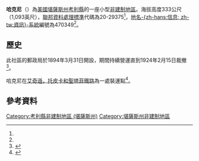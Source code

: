 {{noteTA
|1=zh-hans:县;zh-hk:縣;zh-tw:郡;
}}
{{Infobox settlement
|official_name = 哈克尼
|native_name = Hackney
|settlement_type = [[非建制地區|非建制地區]] 
|nickname = 
|motto =
|image_map = Map of Cowley Co, Ks, USA.png
|map_caption = 哈克尼在考利縣的位置
|pushpin_map=USA Kansas
|coordinates_region = US-KS
|subdivision_type = [[世界政區索引|國家]]
|subdivision_name = [[美国|美国]]
|subdivision_type1 = [[美國行政區劃|州]]
|subdivision_name1 = [[堪薩斯州|堪薩斯州]]
|subdivision_type2 = [[堪薩斯州行政區劃|縣]]
|subdivision_name2 = [[考利縣_(堪薩斯州)|考利縣]]
|unit_pref  =  
|population_as_of = 
|population_footnotes = 
|population_total = 
|population_density_km2 = 
|timezone = [[北美中部时区|CST]]
|utc_offset = -6
|timezone_DST = CDT
|utc_offset_DST = -5
|elevation_footnotes = 
|elevation_m = 333
|elevation_ft = 1093
|latd = 37|latm = 10|lats = 27|latNS = N
|longd = 97|longm = 01|longs = 52|longEW = W
|coordinates_display=%
|area_code = [[電話區號620|620]]
|blank_name = [[聯邦資料處理標準|FIPS代碼]]
|blank_info = 20-29375<ref name="gnis"/>
|blank1_name = [[地名信息系统|GNIS編號]]
|blank1_info = 470349<ref name=gnis>{{GNIS|470349|name=Hackney, Kansas}}</ref>
|website = 
}}

'''哈克尼'''（{{lang|en|'''Hackney'''}}）為[[美國|美國]][[堪薩斯州|堪薩斯州]][[考利縣_(堪薩斯州)|考利縣]]的一座小型[[非建制地區|非建制地區]]。海拔高度333公尺（1,093英尺），[[聯邦資料處理標準|聯邦資料處理標準]]代碼為20-29375<ref name="gnis"/>，[[地名信息系统|地名-{zh-hans:信息; zh-tw:資訊}-系統]]編號為470349<ref name=gnis/>。

==歷史==
此社區的郵政局於1894年3月31日開設，期間持續營運直到1924年2月15日裁撤<ref>{{cite web |url=http://www.kshs.org/geog/geog_postoffices/search/county:CL |title=Kansas Post Offices, 1828-1961 (archived) |publisher=Kansas Historical Society |accessdate=6 June 2014 |deadurl=yes |archiveurl=https://web.archive.org/web/20131009131700/http://www.kshs.org/geog/geog_postoffices/search/county:CL |archivedate=2013-10-09 }}</ref>。

哈克尼在[[艾奇遜，托皮卡和聖塔菲鐵路|艾奇遜，托皮卡和聖塔菲鐵路]]為一處裝運點<ref>{{cite book | url=http://books.google.com/books?id=o8X5krq3fP8C&pg=PA800#v=onepage&q&f=false | title=Kansas: A Cyclopedia of State History, Embracing Events, Institutions, Industries, Counties, Cities, Towns, Prominent Persons, Etc. | publisher=Standard Publishing Company | author=Blackmar, Frank Wilson | year=1912 | pages=800 | access-date=2016-05-22 | archive-date=2014-07-01 | archive-url=https://web.archive.org/web/20140701161333/http://books.google.com/books?id=o8X5krq3fP8C&pg=PA800#v=onepage&q&f=false | dead-url=no }}</ref>。

==參考資料==
{{Reflist}}

{{考利縣 (堪薩斯州)}}

{{DEFAULTSORT:Hackney}}
[[Category:考利縣非建制地區_(堪薩斯州)|Category:考利縣非建制地區 (堪薩斯州)]]
[[Category:堪薩斯州非建制地區|Category:堪薩斯州非建制地區]]

{{CowleyCountyKS-geo-stub}}